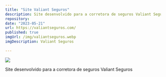 ```yaml
---
title: "Site Valiant Seguros"
description: Site desenvolvido para a corretora de seguros Valiant Seguros
repository: 
date: "2023-05-21"
url: https://valiantseguros.com/
published: true
imgUrl: /img/valiantseguros.webp
imgDescription: Valiant Seguros
  
---
```


[![](/img/valiantseguros1.webp)](https://valiantseguros.com/)

Site desenvolvido para a corretora de seguros Valiant Seguros